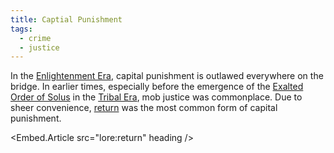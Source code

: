 ```yaml
---
title: Captial Punishment
tags:
  - crime
  - justice
---
```

In the [Enlightenment Era](lore:enlightenment-era), capital punishment is
outlawed everywhere on the bridge. In earlier times, especially before the
emergence of the [Exalted Order of Solus](lore:order-of-solus) in the
[Tribal Era](lore:tribal-era), mob justice was commonplace. Due to sheer
convenience, [return](lore:return) was the most common form of capital
punishment.

<Embed.Article src="lore:return" heading />
